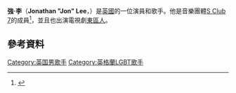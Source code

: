 {{update|time=2019-02-06T00:39:10+00:00}}
{{Infobox person
 |name = Jon Lee
 |birth_name = Jonathan Lee
 |image = 
 |imagesize =
 |caption = Jon Lee
 |birth_date = {{Birth date and age|df=yes|1982|4|26}}
 |birth_place =英格蘭德文郡[[Ipplepen|Ipplepen]]
 |death_date =
 |death_place =
 |othername = Jonny Boy
 |occupation = 演員，歌手
 |yearsactive = 1994–現在
 |spouse =
 |children =
}}
'''強·李'''（'''Jonathan "Jon" Lee'''，{{bd|1982年|4月26日}}）是[[英國|英國]]的一位演員和歌手。他是音樂團體[[S_Club_7|S Club 7]]的成員<ref>{{cite web | url=http://entertainment.timesonline.co.uk/tol/arts_and_entertainment/article512303.ece | title=She's movin' on up | accessdate=21 October 2008 | date=13 February 2005 | work=Times Online | publisher=Times Newspapers Ltd. | archive-date=2019-12-17 | archive-url=https://web.archive.org/web/20191217054721/http://entertainment.timesonline.co.uk/tol/arts_and_entertainment/article512303.ece | dead-url=no }}</ref>，並且也出演電視劇[[東區人|東區人]]。
==參考資料==
{{reflist}}
[[Category:英国男歌手|Category:英国男歌手]]
[[Category:英格蘭LGBT歌手|Category:英格蘭LGBT歌手]]